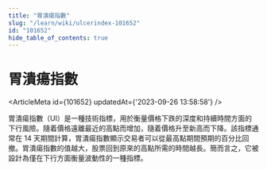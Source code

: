 ```yaml
---
title: "胃潰瘍指數"
slug: "/learn/wiki/ulcerindex-101652"
id: "101652"
hide_table_of_contents: true
---
```



# 胃潰瘍指數

<ArticleMeta id={101652} updatedAt={'2023-09-26 13:58:58'} />
<div className='border-solid border-b border-t-0 my-4 border-[var(--ifm-color-gray-300)]' />

胃潰瘍指數（UI）是一種技術指標，用於衡量價格下跌的深度和持續時間方面的下行風險。隨着價格遠離最近的高點而增加，隨着價格升至新高而下降。該指標通常在 14 天期間計算，胃潰瘍指數顯示交易者可以從最高點期間預期的百分比回撤。胃潰瘍指數的值越大，股票回到原來的高點所需的時間越長。簡而言之，它被設計為僅在下行方面衡量波動性的一種指標。
